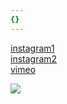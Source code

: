 ```yaml
---
{}
---
```

[instagram1](https://www.instagram.com/lenahiriartborde/)\
[instagram2](https://www.instagram.com/ophrysbourdon/)\
[vimeo](https://vimeo.com/lenahiriartborde)

<PdfLink label="Portfolio" file="/files/lena_hiriartborde_portfolio2021.pdf" />

![](src/assets/images/home/home-lena.gif)
